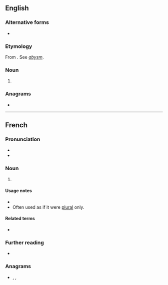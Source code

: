{{also|abimé|abîme|abîmé}}
==English==

===Alternative forms===
* {{l|en|abyme}}

===Etymology===
From {{etyl|fr|en}} {{m|fr|abime}}. See ''[[abysm]]''.

===Noun===
{{en-noun}}

# {{obsolete form of|abysm|lang=en}}

===Anagrams===
* {{anagrams|en|I-beam|Mabie}}

----

==French==

===Pronunciation===
* {{fr-IPA}}
* {{audio|Fr-Abime.oga|Audio (Paris)|lang=fr}}

===Noun===
{{fr-noun|m}}

# {{alternative form of|abîme|lang=fr}}

====Usage notes====
* {{U:fr:1990 reform spelling}}
* Often used as if it were [[plural]] only.

====Related terms====
* {{l|fr|abimer}}

===Further reading===
* {{R:TLFi}}

===Anagrams===
* {{l|fr|amibe}}, {{l|fr|iambe}}, {{l|fr|ïambe}}